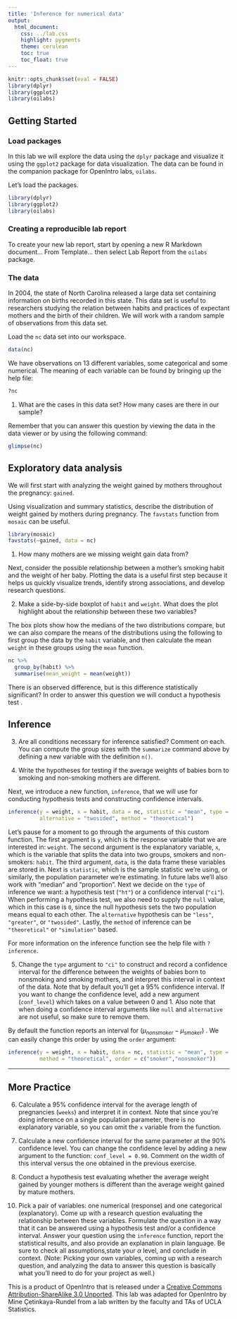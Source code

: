 ---
title: 'Inference for numerical data'
output:
  html_document:
    css: ../lab.css
    highlight: pygments
    theme: cerulean
    toc: true
    toc_float: true
---

```{r global_options, include=FALSE}
knitr::opts_chunk$set(eval = FALSE)
library(dplyr)
library(ggplot2)
library(oilabs)
```

## Getting Started

### Load packages

In this lab we will explore the data using the `dplyr` package and visualize it 
using the `ggplot2` package for data visualization. The data can be found in the
companion package for OpenIntro labs, `oilabs`.

Let's load the packages.

```{r load-packages, message=FALSE}
library(dplyr)
library(ggplot2)
library(oilabs)
```

### Creating a reproducible lab report

To create your new lab report, start by opening a new R Markdown document... From Template... then select Lab Report from the `oilabs` package. 

### The data

In 2004, the state of North Carolina released a large data set containing 
information on births recorded in this state. This data set is useful to 
researchers studying the relation between habits and practices of expectant 
mothers and the birth of their children. We will work with a random sample of 
observations from this data set.

Load the `nc` data set into our workspace.

```{r load-data}
data(nc)
```

We have observations on 13 different variables, some categorical and some 
numerical. The meaning of each variable can be found by bringing up the help file:

```{r help-nc}
?nc
```


1.  What are the cases in this data set? How many cases are there in our sample?

Remember that you can answer this question by viewing the data in the data viewer or
by using the following command:

```{r str}
glimpse(nc)
```

## Exploratory data analysis

We will first start with analyzing the weight gained by mothers throughout the 
pregnancy: `gained`.

Using visualization and summary statistics, describe the distribution of weight 
gained by mothers during pregnancy. The `favstats` function from `mosaic` can be useful.

```{r summary}
library(mosaic)
favstats(~gained, data = nc)
```

1.  How many mothers are we missing weight gain data from?

Next, consider the possible relationship between a mother's smoking habit and the 
weight of her baby. Plotting the data is a useful first step because it helps 
us quickly visualize trends, identify strong associations, and develop research
questions.

2.  Make a side-by-side boxplot of `habit` and `weight`. What does the plot 
highlight about the relationship between these two variables?

The box plots show how the medians of the two distributions compare, but we can
also compare the means of the distributions using the following to 
first group the data by the `habit` variable, and then calculate the mean
`weight` in these groups using the `mean` function.

```{r by-means}
nc %>%
  group_by(habit) %>%
  summarise(mean_weight = mean(weight))
```

There is an observed difference, but is this difference statistically 
significant? In order to answer this question we will conduct a hypothesis test
.

## Inference

3.  Are all conditions necessary for inference satisfied? Comment on each. You can 
compute the group sizes with the `summarize` command above by defining a new variable
with the definition `n()`.

4.  Write the hypotheses for testing if the average weights of babies born to 
smoking and non-smoking mothers are different.

Next, we introduce a new function, `inference`, that we will use for conducting
hypothesis tests and constructing confidence intervals. 

```{r inf-weight-habit-ht, tidy=FALSE}
inference(y = weight, x = habit, data = nc, statistic = "mean", type = "ht", null = 0, 
          alternative = "twosided", method = "theoretical")
```

Let's pause for a moment to go through the arguments of this custom function. 
The first argument is `y`, which is the response variable that we are 
interested in: `weight`. The second argument is the explanatory variable, 
`x`, which is the variable that splits the data into two groups, smokers and 
non-smokers: `habit`. The third argument, `data`, is the data frame these
variables are stored in. Next is `statistic`, which is the sample statistic
we're using, or similarly, the population parameter we're estimating. In future labs
we'll also work with "median" and "proportion". Next we decide on the `type` of inference 
we want: a hypothesis test (`"ht"`) or a confidence interval (`"ci"`). When performing a 
hypothesis test, we also need to supply the `null` value, which in this case is `0`, 
since the null hypothesis sets the two population means equal to each other. 
The `alternative` hypothesis can be `"less"`, `"greater"`, or `"twosided"`. 
Lastly, the `method` of inference can be `"theoretical"` or `"simulation"` based.

For more information on the inference function see the help file with `?inference`.

5.  Change the `type` argument to `"ci"` to construct and record a confidence 
interval for the difference between the weights of babies born to nonsmoking and 
smoking mothers, and interpret this interval in context of the data. Note that by 
default you'll get a 95% confidence interval. If you want to change the
confidence level, add a new argument (`conf_level`) which takes on a value
between 0 and 1. Also note that when doing a confidence interval arguments like
`null` and `alternative` are not useful, so make sure to remove them.

By default the function reports an interval for ($\mu_{nonsmoker} - \mu_{smoker}$)
. We can easily change this order by using the `order` argument:

```{r inf-weight-habit-ci, tidy=FALSE}
inference(y = weight, x = habit, data = nc, statistic = "mean", type = "ci", 
          method = "theoretical", order = c("smoker","nonsmoker"))
```

* * *

## More Practice

6.  Calculate a 95% confidence interval for the average length of pregnancies 
(`weeks`) and interpret it in context. Note that since you're doing inference 
on a single population parameter, there is no explanatory variable, so you can 
omit the `x` variable from the function.

7.  Calculate a new confidence interval for the same parameter at the 90% 
confidence level. You can change the confidence level by adding a new argument 
to the function: `conf_level = 0.90`. Comment on the width of this interval versus 
the one obtained in the previous exercise.

8.  Conduct a hypothesis test evaluating whether the average weight gained by 
younger mothers is different than the average weight gained by mature mothers.

<!-- 9.  Now, a non-inference task: Determine the age cutoff for younger and mature  -->
<!-- mothers. Use a method of your choice, and explain how your method works. -->

10. Pick a pair of variables: one numerical (response) and one categorical (explanatory). 
Come up with a research question evaluating the relationship between these variables. 
Formulate the question in a way that it can be answered using a hypothesis test
and/or a confidence interval. Answer your question using the `inference` 
function, report the statistical results, and also provide an explanation in 
plain language. Be sure to check all assumptions,state your $\alpha$ level, and conclude 
in context. (Note: Picking your own variables, coming up with a research question,
and analyzing the data to answer this question is basically what you'll need to do for
your project as well.)

<div id="license">
This is a product of OpenIntro that is released under a [Creative Commons 
Attribution-ShareAlike 3.0 Unported](http://creativecommons.org/licenses/by-sa/3.0).
This lab was adapted for OpenIntro by Mine &Ccedil;etinkaya-Rundel from a lab 
written by the faculty and TAs of UCLA Statistics.
</div>